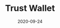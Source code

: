 ---
title: Trust Wallet
category: Exchanges & wallet
status: publish
date: 2020-09-24
slug: A short description for this item
website: https://trustwallet.com
twitter:
logo: /img/Trust Wallet.png
featured_img: https://wp.gcap1.iotex.io/wp-content/uploads/2020/09/trust.png
telegram:
---